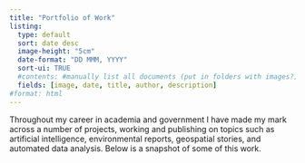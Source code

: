 ```yaml
---
title: "Portfolio of Work"
listing:
  type: default
  sort: date desc
  image-height: "5cm"
  date-format: "DD MMM, YYYY"
  sort-ui: TRUE
  #contents: #manually list all documents (put in folders with images?)
  fields: [image, date, title, author, description]
#format: html
---
```


Throughout my career in academia and government I have made my mark across a number of projects, working and publishing on topics such as artificial intelligence, environmental reports, geospatial stories, and automated data analysis. Below is a snapshot of some of this work.

```r

```
